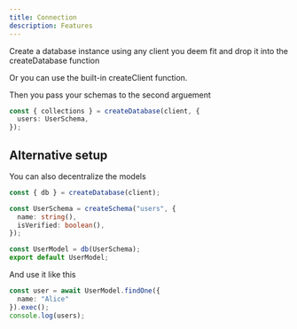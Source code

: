```yaml
---
title: Connection
description: Features
---
```


Create a database instance using any client you deem fit and drop it into the createDatabase function

Or you can use the built-in createClient function.

Then you pass your schemas to the second arguement

```typescript
const { collections } = createDatabase(client, {
  users: UserSchema,
});
```

## Alternative setup
You can also decentralize the models

```typescript
const { db } = createDatabase(client);

const UserSchema = createSchema("users", {
  name: string(),
  isVerified: boolean(),
});

const UserModel = db(UserSchema);
export default UserModel;
```

And use it like this

```typescript
const user = await UserModel.findOne({
  name: "Alice"
}).exec();
console.log(users);
```
   